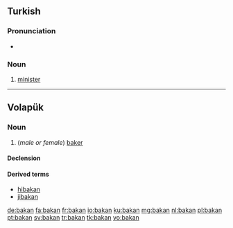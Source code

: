 ==Turkish==

===Pronunciation===
* {{IPA|/bɑ.kɑn/|lang=tr}}

===Noun===
{{infl|tr|noun}}

# [[minister]]

----

==Volapük==

===Noun===
{{vo-noun}}

# (''male or female'') [[baker]]

====Declension====
{{vo-decl-noun}}

====Derived terms====
* [[hibakan]]
* [[jibakan]]

[[de:bakan]]
[[fa:bakan]]
[[fr:bakan]]
[[io:bakan]]
[[ku:bakan]]
[[mg:bakan]]
[[nl:bakan]]
[[pl:bakan]]
[[pt:bakan]]
[[sv:bakan]]
[[tr:bakan]]
[[tk:bakan]]
[[vo:bakan]]